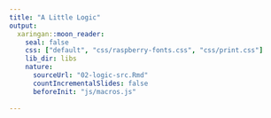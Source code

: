 ```yaml
---
title: "A Little Logic"
output:
  xaringan::moon_reader:
    seal: false
    css: ["default", "css/raspberry-fonts.css", "css/print.css"]
    lib_dir: libs
    nature:
      sourceUrl: "02-logic-src.Rmd"
      countIncrementalSlides: false
      beforeInit: "js/macros.js"
      
---
```

